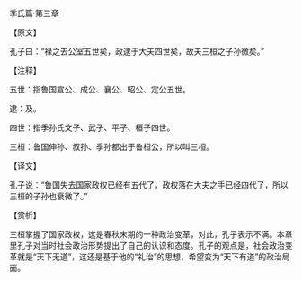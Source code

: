 

季氏篇·第三章

【原文】

孔子曰：“禄之去公室五世矣，政逮于大夫四世矣，故夫三桓之子孙微矣。”

【注释】

五世：指鲁国宣公、成公、襄公、昭公、定公五世。

逮：及。

四世：指季孙氏文子、武子、平子、桓子四世。

三桓：鲁国伸孙、叔孙、季孙都出于鲁桓公，所以叫三桓。

【译文】

孔子说：“鲁国失去国家政权已经有五代了，政权落在大夫之手已经四代了，所以三桓的子孙也衰微了。”

【赏析】

三桓掌握了国家政权，这是春秋末期的一种政治变革，对此，孔子表示不满。本章里孔子对当时社会政治形势提出了自己的认识和态度。孔子的观点是，社会政治变革就是“天下无道”，这还是基于他的“礼治”的思想，希望变为“天下有道”的政治局面。

